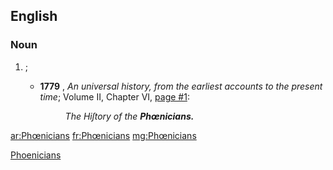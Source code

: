 {{also|Phoenicians}}
==English==

===Noun===
{{infl|en|plural}}

# {{alternative spelling of|Phoenicians|nodot=t}}; {{plural of|Phœnician|nocap=t}}
#* '''1779''' {{C.E.}}, ''An universal history, from the earliest accounts to the present time''; Volume II, Chapter VI, [http://books.google.com/books?id=0ScIAAAAQAAJ&hl=en&pg=PA1#v=onepage&q&f=false page #1]:
#*: ''The Hiſtory of the '''Phœnicians.'''''

[[Category:English terms spelled with Œ|Phoenicians]]

[[ar:Phœnicians]]
[[fr:Phœnicians]]
[[mg:Phœnicians]]
